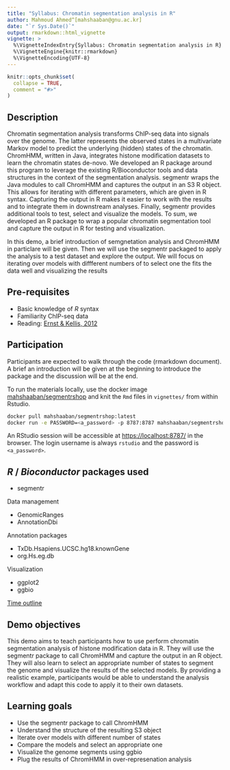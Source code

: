 ```yaml
---
title: "Syllabus: Chromatin segmentation analysis in R"
author: Mahmoud Ahmed^[mahshaaban@gnu.ac.kr]
date: "`r Sys.Date()`"
output: rmarkdown::html_vignette
vignette: >
  %\VignetteIndexEntry{Syllabus: Chromatin segmentation analysis in R}
  %\VignetteEngine{knitr::rmarkdown}
  %\VignetteEncoding{UTF-8}
---
```


```r
knitr::opts_chunk$set(
  collapse = TRUE,
  comment = "#>"
)
```

## Description

Chromatin segmentation analysis transforms ChIP-seq data into signals over the genome.  The latter represents the observed states in a multivariate Markov model to predict the underlying (hidden) states of the chromatin. ChromHMM, written in Java, integrates histone modification datasets to learn the chromatin states de-novo. We developed an R package around this program to leverage the existing R/Bioconductor tools and data structures in the context of the segmentation analysis. segmentr wraps the Java modules to call ChromHMM and captures the output in an S3 R object. This allows for iterating with different parameters, which are given in R syntax. Capturing the output in R makes it easier to work with the results and to integrate them in downstream analyses. Finally, segmentr provides additional tools to test, select and visualize the models. To sum, we developed an R package to wrap a popular chromatin segmentation tool and capture the output in R for testing and visualization.

In this demo, a brief introduction of semgnetation analysis and ChromHMM in particlare will be given. Then we will use the segmentr packaged to apply the analysis to a test dataset and explore the output. We will focus on iterating over models with diffferent numbers of to select one the fits the data well and visualizing the results

## Pre-requisites

- Basic knowledge of *R* syntax
- Familiarity ChIP-seq data
- Reading: [Ernst & Kellis, 2012](https://www.nature.com/articles/nmeth.1906)

## Participation

Participants are expected to walk through the code (rmarkdown document). A brief
an introduction will be given at the beginning to introduce the package and
the discussion will be at the end.

To run the materials locally, use the docker image [mahshaaban/segmentrshop](https://github.com/MahShaaban/segmentrshop) and knit the `Rmd` files in `vignettes/` from within Rstudio.

```bash
docker pull mahshaaban/segmentrshop:latest
docker run -e PASSWORD=<a_password> -p 8787:8787 mahshaaban/segmentrshop:latest
```

An RStudio session will be accessible at [https://localhost:8787/](https://localhost:8787/)
in the browser. The login username is always `rstudio` and the password is `<a_password>`.

## *R* / *Bioconductor* packages used

- segmentr

Data management

- GenomicRanges
- AnnotationDbi

Annotation packages

- TxDb.Hsapiens.UCSC.hg18.knownGene
- org.Hs.eg.db

Visualization

- ggplot2
- ggbio

[Time outline](https://www.notion.so/e72e817485a9465daccd16ff41ab97ee)

## Demo objectives

This demo aims to teach participants how to use perform chromatin segmentation analysis of histone modification data in R. They will use the segmentr package to call ChromHMM and capture the output in an R object. They will also learn to select an appropriate number of states to segment the genome and visualize the results of the selected models. By providing a realistic example, participants would be able to understand the analysis workflow and adapt this code to apply it to their own datasets.

## Learning goals

- Use the segmentr package to call ChromHMM
- Understand the structure of the resulting S3 object
- Iterate over models with different number of states
- Compare the models and select an appropriate one
- Visualize the genome segments using ggbio
- Plug the results of ChromHMM in over-represenation analysis
